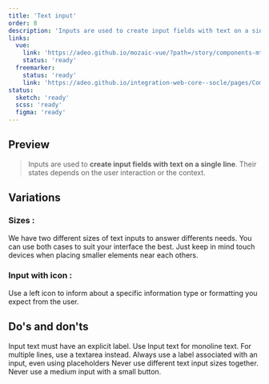 ```yaml
---
title: 'Text input'
order: 8
description: 'Inputs are used to create input fields with text on a single line. Their states depends on the user interaction or the context'
links:
  vue:
    link: 'https://adeo.github.io/mozaic-vue/?path=/story/components-mtextinput--try-it'
    status: 'ready'
  freemarker:
    status: 'ready'
    link: 'https://adeo.github.io/integration-web-core--socle/pages/Components/form/input/'
status:
  sketch: 'ready'
  scss: 'ready'
  figma: 'ready'
---
```


## Preview

> Inputs are used to **create input fields with text on a single line**. Their states depends on the user interaction or the context.

<Preview nude path="input-state" />

## Variations

### Sizes :

We have two different sizes of text inputs to answer differents needs. You can use both cases to suit your interface the best. Just keep in mind touch devices when placing smaller elements near each others.

<Preview path="input-sizes" />

### Input with icon :

Use a left icon to inform about a specific information type or formatting you expect from the user.

<Preview nude path="left-icon-input" />

## Do's and don'ts

<HintItem>Input text must have an explicit label.</HintItem>
<HintItem>
  Use Input text for monoline text. For multiple lines, use a textarea instead.
</HintItem>
<HintItem>
  Always use a label associated with an input, even using placeholders
</HintItem>
<HintItem dont>Never use different text input sizes together.</HintItem>
<HintItem dont>Never use a medium input with a small button.</HintItem>

